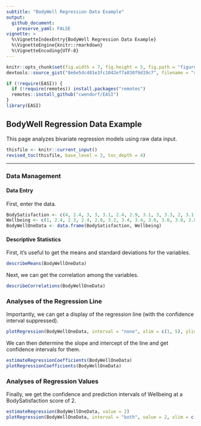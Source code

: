 ```yaml
---
subtitle: "BodyWell Regression Data Example"
output:
  github_document:
    preserve_yaml: FALSE
vignette: >
  %\VignetteIndexEntry{BodyWell Regression Data Example}
  %\VignetteEngine{knitr::rmarkdown}
  %\VignetteEncoding{UTF-8}
---
```


```r
knitr::opts_chunk$set(fig.width = 7, fig.height = 5, fig.path = "figures/", echo = TRUE, warning = FALSE, message = FALSE)
devtools::source_gist("8e6e5dc401e3fc1042ef7a030f9d19c7", filename = "revised_toc.R")
```

```r
if (!require(EASI)) {
  if (!require(remotes)) install.packages("remotes")
  remotes::install_github("cwendorf/EASI")
}
library(EASI)
```

## BodyWell Regression Data Example

This page analyzes bivariate regression models using raw data input.

```r
thisfile <- knitr::current_input()
revised_toc(thisfile, base_level = 3, toc_depth = 4)
```

---

### Data Management

#### Data Entry

First, enter the data.
```r
BodySatisfaction <- c(4, 2.4, 3, 3, 3.1, 2.4, 2.9, 3.1, 3, 3.3, 2, 3.1, 2.4, 3.1, 3.3, 3.4, 3.3, 3.6, 2.7, 3.3, 3.6, 2.3, 3.7, 4, 2.7, 3.1, 3.3, 3.4, 4.4, 3.3, 3.3, 4, 4.1, 3.3, 3.6, 3.9, 4, 5, 3, 3, 3.3, 3.9, 3.9, 4.7, 5, 2.6, 2.9, 3.4, 3.4, 3.9, 4.3, 2.6, 3.1, 3.4, 3.7, 4, 4.1, 4, 5, 4, 2.4, 3.7, 3, 3.6, 2.9, 2.7, 3.3, 4.3, 3.1, 4.3, 4.4, 4, 3.3, 3.7, 2.9, 3.4, 3.6, 4.7, 4.1, 3, 4.1, 3.7, 4.1, 4, 3.1, 3.7, 3.3, 4.4, 4.3, 4, 4, 4, 3.4, 4.9, 3.7, 3.3, 3.9, 4.6, 4, 3.9, 4.7, 4.3, 4.4, 4.4, 4.6, 4.3)
Wellbeing <- c(1, 2.4, 2.3, 2.4, 2.8, 3.2, 3.4, 3.4, 3.6, 3.6, 3.8, 3.8, 4, 4, 4.2, 4.2, 4.4, 4.4, 4.6, 4.6, 4.6, 4.8, 4.8, 4.8, 5, 5, 5, 5, 5, 5.2, 5.3, 5.2, 5.2, 5.6, 5.6, 5.6, 5.6, 5.6, 5.8, 5.7, 5.8, 5.8, 5.9, 5.8, 5.8, 6, 6, 6, 6.1, 6, 6, 6.2, 6.2, 6.2, 6.4, 6.4, 6.4, 6.6, 7, 2.8, 3, 3.2, 3.2, 3.4, 3.4, 3.8, 4.2, 4.4, 4.4, 4.6, 4.6, 4.6, 4.8, 4.8, 4.8, 5, 5, 5.2, 5.2, 5.4, 5.6, 5.6, 5.5, 5.6, 5.6, 5.7, 5.6, 5.6, 5.6, 5.8, 5.8, 6, 6, 6, 6, 6, 6, 6, 6.1, 6.2, 6.2, 6.2, 6.2, 6.4, 6.6, 7)
BodyWellOneData <- data.frame(BodySatisfaction, Wellbeing)
```

#### Descriptive Statistics

First, it's useful to get the means and standard deviations for the variables.
```r
describeMeans(BodyWellOneData)
```

Next, we can get the correlation among the variables.
```r
describeCorrelations(BodyWellOneData)
```

### Analyses of the Regression Line

Importantly, we can get a display of the regression line (with the confidence interval suppressed).
```r
plotRegression(BodyWellOneData, interval = "none", xlim = c(1, 5), ylim = c(1, 7), cross = TRUE)
```

We can then determine the slope and intercept of the line and get confidence intervals for them.
```r
estimateRegressionCoefficients(BodyWellOneData)
plotRegressionCoefficients(BodyWellOneData)
```

### Analyses of Regression Values

Finally, we get the confidence and prediction intervals of Wellbeing at a BodySatisfaction score of 2.
```r
estimateRegression(BodyWellOneData, value = 2)
plotRegression(BodyWellOneData, interval = "both", value = 2, xlim = c(1, 5), ylim = c(1, 7), values = FALSE)
```
